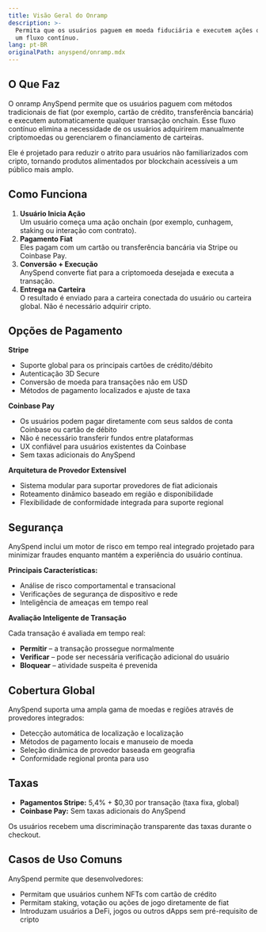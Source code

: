 ```yaml
---
title: Visão Geral do Onramp
description: >-
  Permita que os usuários paguem em moeda fiduciária e executem ações onchain em
  um fluxo contínuo.
lang: pt-BR
originalPath: anyspend/onramp.mdx
---
```

## O Que Faz

O onramp AnySpend permite que os usuários paguem com métodos tradicionais de fiat (por exemplo, cartão de crédito, transferência bancária) e executem automaticamente qualquer transação onchain. Esse fluxo contínuo elimina a necessidade de os usuários adquirirem manualmente criptomoedas ou gerenciarem o financiamento de carteiras.

Ele é projetado para reduzir o atrito para usuários não familiarizados com cripto, tornando produtos alimentados por blockchain acessíveis a um público mais amplo.

## Como Funciona

1. **Usuário Inicia Ação**\
   Um usuário começa uma ação onchain (por exemplo, cunhagem, staking ou interação com contrato).
2. **Pagamento Fiat**\
   Eles pagam com um cartão ou transferência bancária via Stripe ou Coinbase Pay.
3. **Conversão \+ Execução**\
   AnySpend converte fiat para a criptomoeda desejada e executa a transação.
4. **Entrega na Carteira**\
   O resultado é enviado para a carteira conectada do usuário ou carteira global. Não é necessário adquirir cripto.

## Opções de Pagamento

**Stripe**

- Suporte global para os principais cartões de crédito/débito
- Autenticação 3D Secure
- Conversão de moeda para transações não em USD
- Métodos de pagamento localizados e ajuste de taxa

**Coinbase Pay**

- Os usuários podem pagar diretamente com seus saldos de conta Coinbase ou cartão de débito
- Não é necessário transferir fundos entre plataformas
- UX confiável para usuários existentes da Coinbase
- Sem taxas adicionais do AnySpend

**Arquitetura de Provedor Extensível**

- Sistema modular para suportar provedores de fiat adicionais
- Roteamento dinâmico baseado em região e disponibilidade
- Flexibilidade de conformidade integrada para suporte regional

## Segurança

AnySpend inclui um motor de risco em tempo real integrado projetado para minimizar fraudes enquanto mantém a experiência do usuário contínua.

**Principais Características:**

- Análise de risco comportamental e transacional
- Verificações de segurança de dispositivo e rede
- Inteligência de ameaças em tempo real

**Avaliação Inteligente de Transação**

Cada transação é avaliada em tempo real:

- **Permitir** – a transação prossegue normalmente
- **Verificar** – pode ser necessária verificação adicional do usuário
- **Bloquear** – atividade suspeita é prevenida

## Cobertura Global

AnySpend suporta uma ampla gama de moedas e regiões através de provedores integrados:

- Detecção automática de localização e localização
- Métodos de pagamento locais e manuseio de moeda
- Seleção dinâmica de provedor baseada em geografia
- Conformidade regional pronta para uso

## Taxas

- **Pagamentos Stripe:** 5,4% \+ \$0,30 por transação (taxa fixa, global)
- **Coinbase Pay:** Sem taxas adicionais do AnySpend

Os usuários recebem uma discriminação transparente das taxas durante o checkout.

## Casos de Uso Comuns

AnySpend permite que desenvolvedores:

- Permitam que usuários cunhem NFTs com cartão de crédito
- Permitam staking, votação ou ações de jogo diretamente de fiat
- Introduzam usuários a DeFi, jogos ou outros dApps sem pré-requisito de cripto
